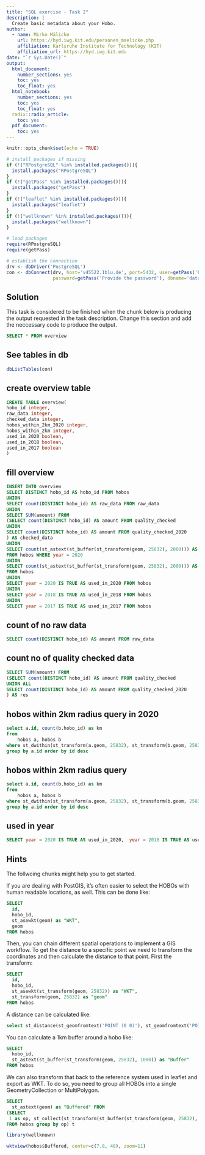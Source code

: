 ```yaml
---
title: "SQL exercise - Task 2"
description: |
  Create basic metadata about your Hobo.
author:
  - name: Mirko Mälicke
    url: https://hyd.iwg.kit.edu/personen_maelicke.php
    affiliation: Karlsruhe Institute for Technology (KIT)
    affiliation_url: https://hyd.iwg.kit.edu
date: "`r Sys.Date()`"
output:  
  html_document:
    number_sections: yes
    toc: yes
    toc_float: yes
  html_notebook:
    number_sections: yes
    toc: yes
    toc_float: yes
  radix::radix_article:
    toc: yes
  pdf_document:
    toc: yes
---
```


```r
knitr::opts_chunk$set(echo = TRUE)

# install packages if missing
if (!("RPostgreSQL" %in% installed.packages())){
  install.packages("RPostgreSQL")
}
if (!("getPass" %in% installed.packages())){
  install.packages("getPass")
}
if (!("leaflet" %in% installed.packages())){
  install.packages("leaflet")
}
if (!("wellknown" %in% installed.packages())){
  install.packages("wellknown")
}

# load packages
require(RPostgreSQL)
require(getPass)

# establish the connection
drv <- dbDriver('PostgreSQL')
con <- dbConnect(drv, host='v45522.1blu.de', port=5432, user=getPass('Provide the user'), 
                 password=getPass('Provide the password'), dbname='datamanagement')
```

## Solution

This task is considered to be finished when the chunk below is producing the output requested in the task description. Change this section and add the neccessary code to produce the output.

```sql
SELECT * FROM overview
```

## See tables in db

```r
dbListTables(con)
```


## create overview table

```sql
CREATE TABLE overview(
hobo_id integer,
raw_data integer,
checked_data integer,
hobos_within_2km_2020 integer,
hobos_within_2km integer,
used_in_2020 boolean,
used_in_2018 boolean,
used_in_2017 boolean
)
```

## fill overview

```sql
INSERT INTO overview
SELECT DISTINCT hobo_id AS hobo_id FROM hobos
UNION 
SELECT count(DISTINCT hobo_id) AS raw_data FROM raw_data
UNION
SELECT SUM(amount) FROM 
(SELECT count(DISTINCT hobo_id) AS amount FROM quality_checked
UNION
SELECT count(DISTINCT hobo_id) AS amount FROM quality_checked_2020
) AS checked_data
UNION
SELECT count(st_astext(st_buffer(st_transform(geom, 25832), 2000))) AS hobos_within_2km_2020
FROM hobos WHERE year = 2020
UNION
SELECT count(st_astext(st_buffer(st_transform(geom, 25832), 2000))) AS hobos_within_2km
FROM hobos
UNION
SELECT year = 2020 IS TRUE AS used_in_2020 FROM hobos
UNION
SELECT year = 2018 IS TRUE AS used_in_2018 FROM hobos
UNION
SELECT year = 2017 IS TRUE AS used_in_2017 FROM hobos
```

## count of no raw data 

```sql

SELECT count(DISTINCT hobo_id) AS amount FROM raw_data
```

## count no of quality checked data
```sql
SELECT SUM(amount) FROM 
(SELECT count(DISTINCT hobo_id) AS amount FROM quality_checked
UNION ALL
SELECT count(DISTINCT hobo_id) AS amount FROM quality_checked_2020
) AS res
```

## hobos within 2km radius query in 2020
```sql
select a.id, count(b.hobo_id) as km
from 
    hobos a, hobos b 
where st_dwithin(st_transform(a.geom, 25832), st_transform(b.geom, 25832), 2000) and a.hobo_id != b.hobo_id and b.year = 2020 and a. year = 2020
group by a.id order by id desc

```

## hobos within 2km radius query

```sql
select a.id, count(b.hobo_id) as km
from 
    hobos a, hobos b 
where st_dwithin(st_transform(a.geom, 25832), st_transform(b.geom, 25832), 2000) and a.hobo_id != b.hobo_id 
group by a.id order by id desc

```

## used in year

```sql
SELECT year = 2020 IS TRUE AS used_in_2020,  year = 2018 IS TRUE AS used_in_2018, year = 2017 IS TRUE AS used_in_2017 FROM hobos
```

## Hints

The follwoing chunks might help you to get started.

If you are dealing with PostGIS, it's often easier to select the HOBOs with human readable locations, as well.
This can be done like:
```sql
SELECT 
  id, 
  hobo_id,
  st_asewkt(geom) as "WKT",
  geom 
FROM hobos

```

Then, you can chain different spatial operations to implement a GIS workflow. To get the distance to a specific point we need to
transform the coordinates and then calculate the distance to that point. First the transform:
```sql
SELECT 
  id, 
  hobo_id,
  st_asewkt(st_transform(geom, 25832)) as "WKT",
  st_transform(geom, 25832) as "geom"
FROM hobos
```

A distance can be calculated like:
```sql
select st_distance(st_geomfromtext('POINT (0 0)'), st_geomfromtext('POINT (1 1)'))
```

You can calculate a 1km buffer around a hobo like:
```sql
SELECT 
  hobo_id,
  st_astext(st_buffer(st_transform(geom, 25832), 1000)) as "Buffer"
FROM hobos
```

We can also transform that back to the reference system used in leaflet and export as WKT. To do so, you need to group all
HOBOs into a single GeometryCollection or MultiPolygon.
```sql
SELECT 
  st_astext(geom) as "Buffered" FROM 
(SELECT 
 1 as op, st_collect(st_transform(st_buffer(st_transform(geom, 25832), 1000), 4326)) as geom
FROM hobos group by op) t

```

```r
library(wellknown)

wktview(hobos$Buffered, center=c(7.8, 48), zoom=11)
```

